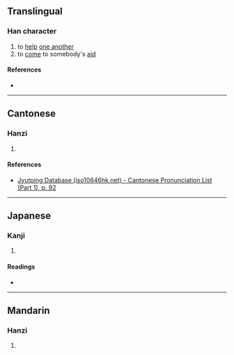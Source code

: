 {{character info/new}}
==Translingual==

===Han character===
{{Han char|rn=38|rad=女|as=06|sn=9|four=44427|canj=VKB|ids=⿰女有}}

# to [[help]] [[one another]]
# to [[come]] to somebody's [[aid]]

====References====
* {{Han ref|kx=0261.090|dkj=06243|dj=0527.120|hdz=21043.050|uh=59F7|ud=23031|bh=CE6E|bd=52846}}

----

==Cantonese==

===Hanzi===
{{yue-hanzi|jyut=[[jau6]]|y=yau6}}

# {{defn|lang=yue|sort=女06}}

====References====
* [http://www.iso10646hk.net/jp/document/download.jsp Jyutping Database (iso10646hk.net) - Cantonese Pronunciation List (Part 1), p. 92]

----

==Japanese==

===Kanji===
{{ja-kanji|grade=|rs=女06}}

# {{defn|lang=ja|sort=女06}}

====Readings====
* {{ja-readings|on=[[ゆう]] (yū), [[う]] (u)|kun=[[たぐう]] (taguu), [[ならぶ]] (narabu)}}

----

==Mandarin==

===Hanzi===
{{cmn-hanzi|pin=[[yòu]] ([[you4]])|wg=yu<sup>4</sup>}}

# {{defn|lang=cmn|sort=女06}}